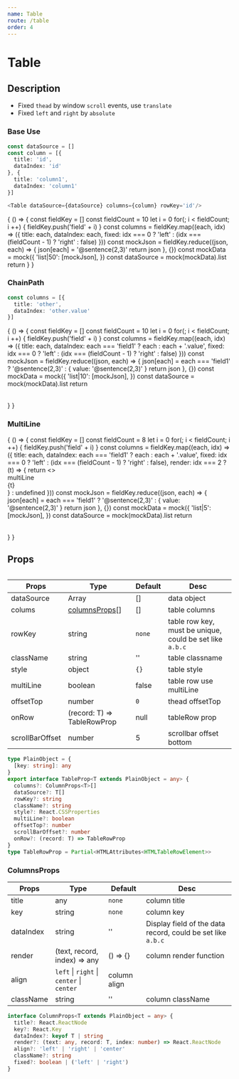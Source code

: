 ```yaml
---
name: Table
route: /table
order: 4
---
```


# Table

## Description

- Fixed `thead` by window `scroll` events, use `translate`
- Fixed `left` and `right` by `absolute`

### Base Use
``` typescript
const dataSource = []
const column = [{
  title: 'id',
  dataIndex: 'id'
}, {
  title: 'column1',
  dataIndex: 'column1'
}]

<Table dataSource={dataSource} columns={column} rowKey='id'/>
```

<Playground>
  {
    () => {
      const fieldKey = []
      const fieldCount = 10
      let i = 0
      for(; i < fieldCount; i ++) {
        fieldKey.push('field' + i)
      }
      const columns = fieldKey.map((each, idx) => ({
        title: each,
        dataIndex: each,
        fixed: idx === 0 ? 'left' : (idx === (fieldCount - 1) ? 'right' : false)
      }))
      const mockJson = fieldKey.reduce((json, each) => {
        json[each] = '@sentence(2,3)'
        return json
      }, {})
      const mockData = mock({
        'list|50': [mockJson],
      })
      const dataSource = mock(mockData).list
      return <Table columns={columns} dataSource={dataSource} rowKey='field1'/>
    }
  }

</Playground>

### ChainPath

```typescript
const columns = [{
  title: 'other',
  dataIndex: 'other.value'
}]

```

<Playground>
  {
    () => {
      const fieldKey = []
      const fieldCount = 10
      let i = 0
      for(; i < fieldCount; i ++) {
        fieldKey.push('field' + i)
      }
      const columns = fieldKey.map((each, idx) => ({
        title: each,
        dataIndex: each === 'field1' ? each : each + '.value',
        fixed: idx === 0 ? 'left' : (idx === (fieldCount - 1) ? 'right' : false)
      }))
      const mockJson = fieldKey.reduce((json, each) => {
        json[each] = each === 'field1' ? '@sentence(2,3)' : {
          value: '@sentence(2,3)'
        }
        return json
      }, {})
      const mockData = mock({
        'list|10': [mockJson],
      })
      const dataSource = mock(mockData).list
      return <Table columns={columns} dataSource={dataSource} rowKey='field1'/>
    }
  }

</Playground>


### MultiLine

<Playground>
  {
    () => {
      const fieldKey = []
      const fieldCount = 8
      let i = 0
      for(; i < fieldCount; i ++) {
        fieldKey.push('field' + i)
      }
      const columns = fieldKey.map((each, idx) => ({
        title: each,
        dataIndex: each === 'field1' ? each : each + '.value',
        fixed: idx === 0 ? 'left' : (idx === (fieldCount - 1) ? 'right' : false),
        render: idx === 2 ? (t) => {
          return <><div>multiLine</div><div>{t}</div></>
        } : undefined
      }))
      const mockJson = fieldKey.reduce((json, each) => {
        json[each] = each === 'field1' ? '@sentence(2,3)' : {
          value: '@sentence(2,3)'
        }
        return json
      }, {})
      const mockData = mock({
        'list|5': [mockJson],
      })
      const dataSource = mock(mockData).list
      return <Table columns={columns} dataSource={dataSource} rowKey='field1' multiLine/>
    }
  }

</Playground>

## Props

| Props | Type | Default  | Desc |
| ----- | ---- | ---- | ------- |
| dataSource | Array | [] | data object |
| colums | [columnsProps](#columnsprops)[] | [] | table columns |
| rowKey | string | `none` | table row key, must be unique, could be set like `a.b.c` |
| className | string | '' | table classname |
| style | object | `{}` | table style |
| multiLine | boolean | false | table row use multiLine |
| offsetTop | number | `0` | thead offsetTop |
| onRow | (record: T) => TableRowProp| null | tableRow prop |
| scrollBarOffset | number | 5 | scrollbar offset bottom |

```typescript
type PlainObject = {
  [key: string]: any
}
export interface TableProp<T extends PlainObject = any> {
  columns?: ColumnProps<T>[]
  dataSource?: T[]
  rowKey?: string
  className?: string
  style?: React.CSSProperties
  multiLine?: boolean
  offsetTop?: number
  scrollBarOffset?: number
  onRow?: (record: T) => TableRowProp
}
type TableRowProp = Partial<HTMLAttributes<HTMLTableRowElement>>
```

### ColumnsProps

| Props | Type | Default  | Desc |
| ----- | ---- | ---- | ------- |
| title | any | `none` | column title |
| key | string | `none` | column key |
| dataIndex | string | '' | Display field of the data record, could be set like `a.b.c` |
| render | (text, record, index) => any | () => {} | column render function |
| align | `left` &#124; `right` &#124; `center` &#124; `center` | column align |
| className | string | '' | column className |

```typescript
interface ColumnProps<T extends PlainObject = any> {
  title?: React.ReactNode
  key?: React.Key
  dataIndex?: keyof T | string
  render?: (text: any, record: T, index: number) => React.ReactNode
  align?: 'left' | 'right' | 'center'
  className?: string
  fixed?: boolean | ('left' | 'right')
}
```
